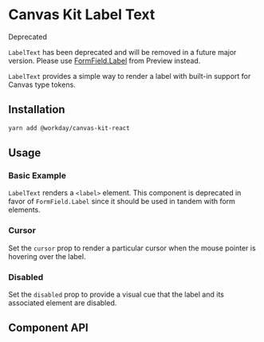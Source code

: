 
<Meta of={LabelTextStories} />

# Canvas Kit Label Text

<StatusIndicator variant="red">
  <StatusIndicator.Label>Deprecated</StatusIndicator.Label>
</StatusIndicator>

`LabelText` has been deprecated and will be removed in a future major version. Please use
[FormField.Label](https://workday.github.io/canvas-kit/?path=/docs/preview-inputs-form-field--basic)
from Preview instead.

`LabelText` provides a simple way to render a label with built-in support for Canvas type tokens.

## Installation

```sh
yarn add @workday/canvas-kit-react
```

## Usage

### Basic Example

`LabelText` renders a `<label>` element. This component is deprecated in favor of `FormField.Label`
since it should be used in tandem with form elements.

<ExampleCodeBlock of={LabelTextStories.Basic} />

### Cursor

Set the `cursor` prop to render a particular cursor when the mouse pointer is hovering over the
label.

<ExampleCodeBlock of={LabelTextStories.Cursor} />

### Disabled

Set the `disabled` prop to provide a visual cue that the label and its associated element are
disabled.

<ExampleCodeBlock of={LabelTextStories.Disabled} />

## Component API

<SymbolDoc name="LabelText" fileName="/react/text/" />
